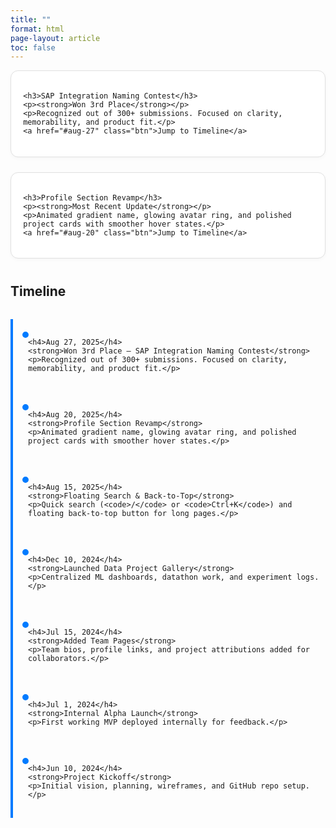 ```yaml
---
title: ""
format: html
page-layout: article
toc: false
---
```


<style>
/* News Section Cards */
.news-section {
  display: flex;
  gap: 1.5rem;
  margin-bottom: 2.5rem;
  justify-content: center;
  flex-wrap: wrap;
}

.news-card {
  flex: 1 1 320px;
  border: 1px solid #e0e0e0;
  border-radius: 12px;
  padding: 1.2rem;
  background-color: #fff;
  box-shadow: 0 2px 6px rgba(0,0,0,0.03);
  transition: all 0.2s ease;
}
.news-card:hover {
  box-shadow: 0 4px 10px rgba(0,0,0,0.06);
}
.news-card h3 {
  font-size: 1rem;
  font-weight: 600;
  margin-bottom: 0.3rem;
}
.news-card p {
  font-size: 0.88rem;
  margin: 0.3rem 0;
  color: #333;
}
.news-card .btn {
  font-size: 0.8rem;
  margin-top: 0.8rem;
  background: #007bff;
  color: #fff;
  border: none;
  padding: 0.35rem 0.8rem;
  border-radius: 6px;
  cursor: pointer;
}
.news-card .btn:hover {
  background: #0056b3;
}

/* Timeline Styles */
.timeline {
  border-left: 4px solid #007bff;
  margin: 2rem auto;
  padding-left: 1.5rem;
  max-width: 740px;
}
.timeline-item {
  position: relative;
  padding: 1rem 0;
}
.timeline-item::before {
  content: '';
  position: absolute;
  left: -11px;
  top: 1.1rem;
  width: 10px;
  height: 10px;
  background-color: #007bff;
  border-radius: 50%;
  border: 2px solid #fff;
  z-index: 2;
}
.timeline-item.highlight {
  background-color: #e9f3ff;
  border-radius: 8px;
  padding-left: 1rem;
}
.timeline-item h4 {
  font-size: 1rem;
  margin-bottom: 0.2rem;
}
.timeline-item strong {
  display: block;
  font-weight: 600;
  font-size: 0.95rem;
  margin-top: 0.2rem;
}
</style>

<!-- News Cards -->
<div class="news-section">
  <div class="news-card">
    <h3>SAP Integration Naming Contest</h3>
    <p><strong>Won 3rd Place</strong></p>
    <p>Recognized out of 300+ submissions. Focused on clarity, memorability, and product fit.</p>
    <a href="#aug-27" class="btn">Jump to Timeline</a>
  </div>
  <div class="news-card">
    <h3>Profile Section Revamp</h3>
    <p><strong>Most Recent Update</strong></p>
    <p>Animated gradient name, glowing avatar ring, and polished project cards with smoother hover states.</p>
    <a href="#aug-20" class="btn">Jump to Timeline</a>
  </div>
</div>

## Timeline

<div class="timeline">
  <div class="timeline-item" id="aug-27">
    <h4>Aug 27, 2025</h4>
    <strong>Won 3rd Place – SAP Integration Naming Contest</strong>
    <p>Recognized out of 300+ submissions. Focused on clarity, memorability, and product fit.</p>
  </div>

  <div class="timeline-item" id="aug-20">
    <h4>Aug 20, 2025</h4>
    <strong>Profile Section Revamp</strong>
    <p>Animated gradient name, glowing avatar ring, and polished project cards with smoother hover states.</p>
  </div>

  <div class="timeline-item" id="aug-15">
    <h4>Aug 15, 2025</h4>
    <strong>Floating Search & Back-to-Top</strong>
    <p>Quick search (<code>/</code> or <code>Ctrl+K</code>) and floating back-to-top button for long pages.</p>
  </div>

  <div class="timeline-item" id="dec-10">
    <h4>Dec 10, 2024</h4>
    <strong>Launched Data Project Gallery</strong>
    <p>Centralized ML dashboards, datathon work, and experiment logs.</p>
  </div>

  <div class="timeline-item" id="jul-15">
    <h4>Jul 15, 2024</h4>
    <strong>Added Team Pages</strong>
    <p>Team bios, profile links, and project attributions added for collaborators.</p>
  </div>

  <div class="timeline-item" id="jul-01">
    <h4>Jul 1, 2024</h4>
    <strong>Internal Alpha Launch</strong>
    <p>First working MVP deployed internally for feedback.</p>
  </div>

  <div class="timeline-item" id="jun-10">
    <h4>Jun 10, 2024</h4>
    <strong>Project Kickoff</strong>
    <p>Initial vision, planning, wireframes, and GitHub repo setup.</p>
  </div>
</div>

<!-- Scroll to anchor and highlight -->
<script>
  const anchors = document.querySelectorAll('.btn');
  anchors.forEach(btn => {
    btn.addEventListener('click', function (e) {
      e.preventDefault();
      document.querySelectorAll('.timeline-item').forEach(item => item.classList.remove('highlight'));
      const target = document.querySelector(this.getAttribute('href'));
      if (target) {
        target.scrollIntoView({ behavior: 'smooth', block: 'center' });
        target.classList.add('highlight');
        setTimeout(() => target.classList.remove('highlight'), 2000);
      }
    });
  });
</script>
